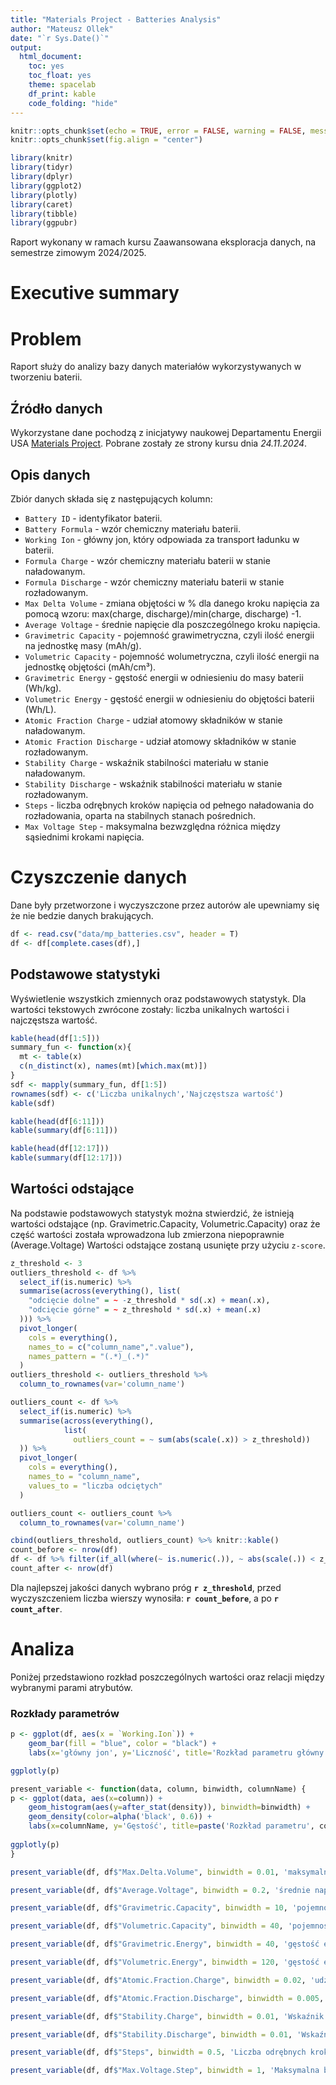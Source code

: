 ```yaml
---
title: "Materials Project - Batteries Analysis"
author: "Mateusz Ollek"
date: "`r Sys.Date()`"
output: 
  html_document:
    toc: yes
    toc_float: yes
    theme: spacelab
    df_print: kable
    code_folding: "hide"
---
```


```r
knitr::opts_chunk$set(echo = TRUE, error = FALSE, warning = FALSE, message = FALSE)
knitr::opts_chunk$set(fig.align = "center")
```

```r
library(knitr)
library(tidyr)
library(dplyr)
library(ggplot2)
library(plotly)
library(caret)
library(tibble)
library(ggpubr)
```
Raport wykonany w ramach kursu Zaawansowana eksploracja danych, na semestrze zimowym 2024/2025.

# Executive summary

# Problem

Raport służy do analizy bazy danych materiałów wykorzystywanych w tworzeniu baterii.

## Źródło danych

Wykorzystane dane pochodzą z inicjatywy naukowej Departamentu Energii USA [Materials Project](https://next-gen.materialsproject.org/). Pobrane zostały ze strony kursu dnia *24.11.2024*.

## Opis danych

Zbiór danych składa się z następujących kolumn:

 - `Battery ID` - identyfikator baterii.
 - `Battery Formula` - wzór chemiczny materiału baterii.
 - `Working Ion` - główny jon, który odpowiada za transport ładunku w baterii.
 - `Formula Charge` - wzór chemiczny materiału baterii w stanie naładowanym.
 - `Formula Discharge` - wzór chemiczny materiału baterii w stanie rozładowanym.
 - `Max Delta Volume` - zmiana objętości w % dla danego kroku napięcia za pomocą wzoru: max(charge, discharge)/min(charge, discharge) -1.
 - `Average Voltage` - średnie napięcie dla poszczególnego kroku napięcia.
 - `Gravimetric Capacity` - pojemność grawimetryczna, czyli ilość energii na jednostkę masy (mAh/g).
 - `Volumetric Capacity` - pojemność wolumetryczna, czyli ilość energii na jednostkę objętości (mAh/cm³).
 - `Gravimetric Energy` - gęstość energii w odniesieniu do masy baterii (Wh/kg).
 - `Volumetric Energy` - gęstość energii w odniesieniu do objętości baterii (Wh/L).
 - `Atomic Fraction Charge` - udział atomowy składników w stanie naładowanym.
 - `Atomic Fraction Discharge` - udział atomowy składników w stanie rozładowanym.
 - `Stability Charge` - wskaźnik stabilności materiału w stanie naładowanym.
 - `Stability Discharge` - wskaźnik stabilności materiału w stanie rozładowanym.
 - `Steps` - liczba odrębnych kroków napięcia od pełnego naładowania do rozładowania, oparta na stabilnych stanach pośrednich.
 - `Max Voltage Step` - maksymalna bezwzględna różnica między sąsiednimi krokami napięcia.
 
# Czyszczenie danych

Dane były przetworzone i wyczyszczone przez autorów ale upewniamy się że nie bedzie danych brakujących.
```r
df <- read.csv("data/mp_batteries.csv", header = T)
df <- df[complete.cases(df),]
```

## Podstawowe statystyki

Wyświetlenie wszystkich zmiennych oraz podstawowych statystyk. Dla wartości tekstowych zwrócone zostały: liczba unikalnych wartości i najczęstsza wartość.
```r
kable(head(df[1:5]))
summary_fun <- function(x){
  mt <- table(x)
  c(n_distinct(x), names(mt)[which.max(mt)])
}
sdf <- mapply(summary_fun, df[1:5])
rownames(sdf) <- c('Liczba unikalnych','Najczęstsza wartość')
kable(sdf)

kable(head(df[6:11]))
kable(summary(df[6:11]))

kable(head(df[12:17]))
kable(summary(df[12:17]))
```

## Wartości odstające

Na podstawie podstawowych statystyk można stwierdzić, że istnieją wartości odstające (np. Gravimetric.Capacity, Volumetric.Capacity) oraz że część wartości została wprowadzona lub zmierzona niepoprawnie (Average.Voltage) Wartości odstające zostaną usunięte przy użyciu `z-score`.
```r
z_threshold <- 3
outliers_threshold <- df %>% 
  select_if(is.numeric) %>% 
  summarise(across(everything(), list(
    "odcięcie dolne" = ~ -z_threshold * sd(.x) + mean(.x),
    "odcięcie górne" = ~ z_threshold * sd(.x) + mean(.x)
  ))) %>%
  pivot_longer(
    cols = everything(),
    names_to = c("column_name",".value"),
    names_pattern = "(.*)_(.*)"
  )
outliers_threshold <- outliers_threshold %>%
  column_to_rownames(var='column_name')

outliers_count <- df %>%
  select_if(is.numeric) %>% 
  summarise(across(everything(), 
            list(
              outliers_count = ~ sum(abs(scale(.x)) > z_threshold))
  )) %>%
  pivot_longer(
    cols = everything(),
    names_to = "column_name",
    values_to = "liczba odciętych"
  )

outliers_count <- outliers_count %>%
  column_to_rownames(var='column_name')

cbind(outliers_threshold, outliers_count) %>% knitr::kable()
count_before <- nrow(df)
df <- df %>% filter(if_all(where(~ is.numeric(.)), ~ abs(scale(.)) < z_threshold))
count_after <- nrow(df)
```
Dla najlepszej jakości danych wybrano próg **`r z_threshold`**, przed wyczyszczeniem liczba wierszy wynosiła: **`r count_before`**, a po **`r count_after`**.

# Analiza

Poniżej przedstawiono rozkład poszczególnych wartości oraz relacji między wybranymi parami atrybutów.

### Rozkłady parametrów

```r
p <- ggplot(df, aes(x = `Working.Ion`)) +
    geom_bar(fill = "blue", color = "black") + 
    labs(x='główny jon', y='Liczność', title='Rozkład parametru główny jon')

ggplotly(p)
```


```r
present_variable <- function(data, column, binwidth, columnName) {
p <- ggplot(data, aes(x=column)) +
    geom_histogram(aes(y=after_stat(density)), binwidth=binwidth) + 
    geom_density(color=alpha('black', 0.6)) + 
    labs(x=columnName, y='Gęstość', title=paste('Rozkład parametru', columnName))
  
ggplotly(p)
}
```

```r
present_variable(df, df$"Max.Delta.Volume", binwidth = 0.01, 'maksymalna zmiana objętości')
```

```r
present_variable(df, df$"Average.Voltage", binwidth = 0.2, 'średnie napięcie')
```

```r
present_variable(df, df$"Gravimetric.Capacity", binwidth = 10, 'pojemność grawimetryczna')
```

```r
present_variable(df, df$"Volumetric.Capacity", binwidth = 40, 'pojemność wolumetryczna')
```

```r
present_variable(df, df$"Gravimetric.Energy", binwidth = 40, 'gęstość energii w odniesieniu do masy baterii')
```

```r
present_variable(df, df$"Volumetric.Energy", binwidth = 120, 'gęstość energii w odniesieniu do objętości baterii')
```

```r
present_variable(df, df$"Atomic.Fraction.Charge", binwidth = 0.02, 'udział atomowy składników w stanie naładowanym')
```

```r
present_variable(df, df$"Atomic.Fraction.Discharge", binwidth = 0.005, 'udział atomowy składników w stanie rozładowanym')
```

```r
present_variable(df, df$"Stability.Charge", binwidth = 0.01, 'Wskaźnik stabilności materiału w stanie naładowanym')
```

```r
present_variable(df, df$"Stability.Discharge", binwidth = 0.01, 'Wskaźnik stabilności materiału w stanie rozładowanym')
```

```r
present_variable(df, df$"Steps", binwidth = 0.5, 'Liczba odrębnych kroków napięcia od pełnego naładowania do rozładowania')
```

```r
present_variable(df, df$"Max.Voltage.Step", binwidth = 1, 'Maksymalna bezwzględna różnica między sąsiednimi krokami napięcia')
```